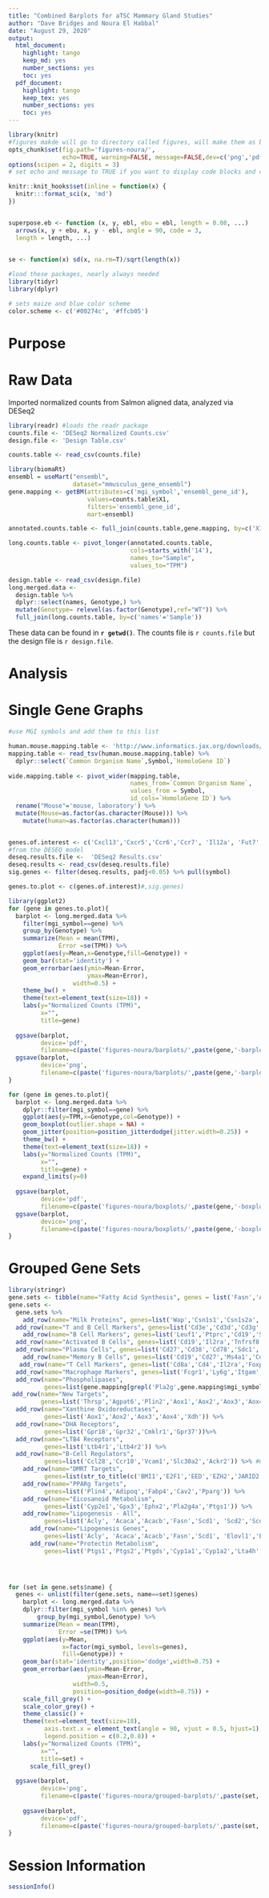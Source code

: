 ```yaml
---
title: "Combined Barplots for aTSC Mammary Gland Studies"
author: "Dave Bridges and Noura El Habbal"
date: "August 29, 2020"
output:
  html_document:
    highlight: tango
    keep_md: yes
    number_sections: yes
    toc: yes
  pdf_document:
    highlight: tango
    keep_tex: yes
    number_sections: yes
    toc: yes
---
```


```r
library(knitr)
#figures makde will go to directory called figures, will make them as both png and pdf files 
opts_chunk$set(fig.path='figures-noura/',
               echo=TRUE, warning=FALSE, message=FALSE,dev=c('png','pdf'))
options(scipen = 2, digits = 3)
# set echo and message to TRUE if you want to display code blocks and code output respectively

knitr::knit_hooks$set(inline = function(x) {
  knitr:::format_sci(x, 'md')
})


superpose.eb <- function (x, y, ebl, ebu = ebl, length = 0.08, ...)
  arrows(x, y + ebu, x, y - ebl, angle = 90, code = 3,
  length = length, ...)

  
se <- function(x) sd(x, na.rm=T)/sqrt(length(x))

#load these packages, nearly always needed
library(tidyr)
library(dplyr)

# sets maize and blue color scheme
color.scheme <- c('#00274c', '#ffcb05')
```

# Purpose

# Raw Data

Imported normalized counts from Salmon aligned data, analyzed via DESeq2

```r
library(readr) #loads the readr package
counts.file <- 'DESeq2 Normalized Counts.csv'
design.file <- 'Design Table.csv'

counts.table <- read_csv(counts.file) 

library(biomaRt)
ensembl = useMart("ensembl",
                  dataset="mmusculus_gene_ensembl")
gene.mapping <- getBM(attributes=c('mgi_symbol','ensembl_gene_id'),
                      values=counts.table$X1,
                      filters='ensembl_gene_id',
                      mart=ensembl)

annotated.counts.table <- full_join(counts.table,gene.mapping, by=c('X1'='ensembl_gene_id'))

long.counts.table <- pivot_longer(annotated.counts.table,
                                  cols=starts_with('14'),
                                  names_to="Sample",
                                  values_to="TPM")

design.table <- read_csv(design.file)
long.merged.data <- 
  design.table %>%
  dplyr::select(names, Genotype,) %>%
  mutate(Genotype= relevel(as.factor(Genotype),ref="WT")) %>%
  full_join(long.counts.table, by=c('names'='Sample'))
```

These data can be found in **`r getwd()`**.  The counts file is `r counts.file` but the design file is `r design.file`.

# Analysis

# Single Gene Graphs

```r
#use MGI symbols and add them to this list

human.mouse.mapping.table <- 'http://www.informatics.jax.org/downloads/reports/HOM_MouseHumanSequence.rpt'
mapping.table <- read_tsv(human.mouse.mapping.table) %>%
  dplyr::select(`Common Organism Name`,Symbol,`HomoloGene ID`) 
  
wide.mapping.table <- pivot_wider(mapping.table,
                                  names_from=`Common Organism Name`,
                                  values_from = Symbol,
                                  id_cols=`HomoloGene ID`) %>%
  rename("Mouse"='mouse, laboratory') %>%
  mutate(Mouse=as.factor(as.character(Mouse))) %>%
    mutate(human=as.factor(as.character(human)))


genes.of.interest <- c('Cxcl13','Cxcr5','Ccr6','Ccr7', 'Il12a', 'Fut7', 'Tnfsf14', 'Cr2', 'Azgp1','Aicda', 'Lef1', 'Cd19', 'Cd22', 'Siglecg','Foxp3', 'Cxcr5', 'Ntrk1', 'Sstr4', 'Pla2g2d', 'Pla2g5', 'Pla2g3','Pla2g4f','Pla2g6', 'Cyp4f18', 'Agtr2', 'Fabp3', 'Zan', 'Cntnap2', 'Foxp3', 'Pax5','Il10', 'Pcdha10','Cnr2', 'Kcna1', 'Azgp1', 'Lef1', 'Cd79a','Cd3d', 'Cd247', 'Cd4', 'Cd3g', 'Cd28', 'Cd3e', 'Ccr7', 'Lck', 'Blk', 'Itk', 'Syk', 'Myoz2', 'Mypn', 'Mybph', 'Myom2', 'Myh8', 'Myh7', 'Myh4', 'Myh1', 'Myl2','Myl1', 'MYPF', 'Acta1','Ryr1','Csrp3','Prkag3', 'Tnnt2','Tnnt3', 'Acaca', 'Srebf1', 'Acly', 'Fasn', 'Rps6kb1', 'Eif4ebp1', 'Acat1','Akt1', 'Rps14', 'Plin1', 'Plin2',  'Fabp4', 'Dgat1', 'Dgat2', 'Lpl', 'Pnpla2', 'Gpat3', 'Acsl1', 'Acsl3', 'Acsl4', 'Acsl5', 'Acsl6', 'Elovl1', 'Elovl2', 'Elovl3', 'Elovl4', 'Elovl5', 'Elovl6', 'Elovl7', 'Scd1', 'Scd2', 'Scd3', 'Scd4', 'Fads1', 'Fads2','Fads2b','Fads3','Fads6', 'Mfsd2a', 'Mfsd6', 'Mfsd8', 'Mfs10', 'Mfsd14a', 'Mfsd14b', 'Cyp2d34', 'Cyp4f18', 'Cyp1a2', 'Cyp2c50', 'Cyp4a12a', 'Cyp4a12b', 'Cyp2c50') #you can choose any gene name  but by default it show the sig genes , previously this code had c('Fasn','Wap','Csn2','Insr') UNCERTAIN about CNR3 to find homologous if it is pcdha10 or not, used Pcdha10 for mouse which has different homologene ID number that that of humans; MYPF does not exist as a gene (possible typo? when indeed it is MYLF?); 
#from the DESEQ model
deseq.results.file <-  'DESeq2 Results.csv'
deseq.results <- read_csv(deseq.results.file)
sig.genes <- filter(deseq.results, padj<0.05) %>% pull(symbol)

genes.to.plot <- c(genes.of.interest)#,sig.genes)
```

```r
library(ggplot2)
for (gene in genes.to.plot){
  barplot <- long.merged.data %>%
    filter(mgi_symbol==gene) %>%
    group_by(Genotype) %>%
    summarize(Mean = mean(TPM),
              Error =se(TPM)) %>%
    ggplot(aes(y=Mean,x=Genotype,fill=Genotype)) +
    geom_bar(stat='identity') +
    geom_errorbar(aes(ymin=Mean-Error,
                      ymax=Mean+Error),
                  width=0.5) +
    theme_bw() +
    theme(text=element_text(size=18)) +
    labs(y="Normalized Counts (TPM)",
         x="",
         title=gene)
  
  ggsave(barplot,
         device='pdf',
         filename=c(paste('figures-noura/barplots/',paste(gene,'-barplot.pdf', sep=''), sep=''))) 
  ggsave(barplot, 
         device='png',
         filename=c(paste('figures-noura/barplots/',paste(gene,'-barplot.png', sep=''), sep='')))
}
```

```r
for (gene in genes.to.plot){
  barplot <- long.merged.data %>%
    dplyr::filter(mgi_symbol==gene) %>%
    ggplot(aes(y=TPM,x=Genotype,col=Genotype)) +
    geom_boxplot(outlier.shape = NA) +
    geom_jitter(position=position_jitterdodge(jitter.width=0.25)) +
    theme_bw() +
    theme(text=element_text(size=18)) +
    labs(y="Normalized Counts (TPM)",
         x="",
         title=gene) +
    expand_limits(y=0)
  
  ggsave(barplot,
         device='pdf',
         filename=c(paste('figures-noura/boxplots/',paste(gene,'-boxplot.pdf', sep=''), sep=''))) 
  ggsave(barplot, 
         device='png',
         filename=c(paste('figures-noura/boxplots/',paste(gene,'-boxplot.png', sep=''), sep='')))
}
```

# Grouped Gene Sets

```r
library(stringr)
gene.sets <- tibble(name="Fatty Acid Synthesis", genes = list('Fasn','Acly','Acaca'))
gene.sets <- 
  gene.sets %>% 
    add_row(name="Milk Proteins", genes=list('Wap','Csn1s1','Csn1s2a','Csn1s2b','Csn2','Csn3','Lalba','Ltf')) %>%
  add_row(name="T and B Cell Markers", genes=list('Cd3e','Cd3d','Cd3g','Ptprc','Cd19')) %>% #CD3, CD45(Ptprc), CD19
    add_row(name="B Cell Markers", genes=list('Leuf1','Ptprc','Cd19','Sdc1','Tnfrsf13b','Spn','Cd79a')) %>% #see https://www.novusbio.com/antibody-news/how-to-identify-b-cell-subsets-using-flow-cytometry CD45(Leufr), CD45R/B220(Ptprc), CD19, CD138(Sdc1), TACI(Tnfrsf13b), CD43(Spn)
  add_row(name="Activated B Cells", genes=list('Cd19','Il2ra','Tnfrsf8')) %>%
  add_row(name="Plasma Cells", genes=list('Cd27','Cd38','Cd78','Sdc1','Slamf7','Il6')) %>%  
    add_row(name="Memory B Cells", genes=list('Cd19','Cd27','Ms4a1','Cd40','Cd80','	Pdcd1lg2','Cxcr3','Cxcr5','Cxcr6')) %>%  
   add_row(name="T Cell Markers", genes=list('Cd8a','Cd4','Il2ra','Foxp3','Il7r')) %>% #CD8 (Killer), CD4 (helper), CD25(Il2ra)/FoxP3,CD127(Il7r) Tregs)
  add_row(name="Macrophage Markers", genes=list('Fcgr1','Ly6g','Itgam','Itgax','Csf1r')) %>% #CD64=Fcgr1,CD11B=Itgam,CD11C=Itgax, CD115=Csf1r 
  add_row(name="Phospholipases",
          genes=list(gene.mapping[grepl('Pla2g',gene.mapping$mgi_symbol),]$mgi_symbol)) %>%
 add_row(name="New Targets",
         genes=list('Thrsp','Agpat6','Plin2','Aox1','Aox2','Aox3','Aox4','Btn1a1','Btn1a2')) %>%
  add_row(name="Xanthine Oxidoreductases",
          genes=list('Aox1','Aox2','Aox3','Aox4','Xdh')) %>%
  add_row(name="DHA Receptors",
          genes=list('Gpr18','Gpr32','Cmklr1','Gpr37'))%>%
  add_row(name="LTB4 Receptors",
          genes=list('Ltb4r1','Ltb4r2')) %>%
  add_row(name="B-Cell Regulators",
          genes=list('Ccl28','Ccr10','Vcam1','Slc30a2','Ackr2')) %>% #CCL28 binds to CCR10 on B-cells (see http://dx.doi.org/10.1007/s10911-010-9188-7 and its ref45). VCAM-1 blocking decreases IgA secretion (ref 52)
    add_row(name="DMRT Targets",
          genes=list(str_to_title(c('BMI1','E2F1','EED','EZH2','JARID2','KLF4','MTF2','MYBL2','MYC','PAX3','PHC1','PPARD','RNF2','SMAD4','SMARCA4','STAT3','SUZ12','TP53','ZNF217')))) %>% # from https://maayanlab.cloud/Harmonizome/gene/DMRT2 CHEA Transcription Factor Targets
    add_row(name="PPARg Targets",
          genes=list('Plin4','Adipoq','Fabp4','Cav2','Pparg')) %>%
    add_row(name="Eicosanoid Metabolism",
          genes=list('Cyp2e1','Gpx3','Ephx2','Pla2g4a','Ptgs1')) %>%
    add_row(name="Lipogenesis - All",
          genes=list('Acly', 'Acaca','Acacb','Fasn','Scd1', 'Scd2','Scd3','Scd4',paste('Elovl', seq(1,7), sep=""), 'Fads1','Fads2','Fads2b','Fads3','Fads6','Ptgs1','Ptg2s2','Alox12','Alox12b','Alox12e','Alox15','Alox5','Alox8','Aloxe3','Agpat1','Agpat2','Agpat3','Agpat4','Agpat5','Gpat3','Gpat4','Lpin1','Lpin2','Lpin3','Dgat1','Dgat2')) %>%
      add_row(name="Lipogenesis Genes",
          genes=list('Acly', 'Acaca','Acacb','Fasn','Scd1', 'Elovl1','Elovl5', 'Fads1','Fads2')) %>%
      add_row(name="Protectin Metabolism",
          genes=list('Ptgs1','Ptgs2','Ptgds','Cyp1a1','Cyp1a2','Lta4h','Alox12','Alox12b','Alox12e','Alox15','Alox5','Alox8','Aloxe3','Gpx3','Gpx4','Cyp2e1','Cyp3a4','Cyp2c8','Cyp2d6','Cyp2c9','Hpgd','Ephx1','Ephx2','Ephx3','Ephx4','Gstm4','Ltc4s')) # from https://reactome.org/PathwayBrowser/#/R-HSA-9018677&PATH=R-HSA-1430728,R-HSA-556833,R-HSA-9018678&DTAB=MT
  



for (set in gene.sets$name) {
  genes <- unlist(filter(gene.sets, name==set)$genes)
    barplot <- long.merged.data %>%
    dplyr::filter(mgi_symbol %in% genes) %>%
        group_by(mgi_symbol,Genotype) %>%
    summarize(Mean = mean(TPM),
              Error =se(TPM)) %>%
    ggplot(aes(y=Mean,
               x=factor(mgi_symbol, levels=genes),
               fill=Genotype)) +
    geom_bar(stat='identity',position='dodge',width=0.75) +
    geom_errorbar(aes(ymin=Mean-Error,
                      ymax=Mean+Error),
                  width=0.5,
                  position=position_dodge(width=0.75)) +
    scale_fill_grey() +
    scale_color_grey() +
    theme_classic() +
    theme(text=element_text(size=18),
          axis.text.x = element_text(angle = 90, vjust = 0.5, hjust=1),
          legend.position = c(0.2,0.8)) +
    labs(y="Normalized Counts (TPM)",
         x="",
         title=set) +
      scale_fill_grey()
    
  ggsave(barplot, 
         device='png',
         filename=c(paste('figures-noura/grouped-barplots/',paste(set,' Plot.png', sep=''), sep='')))
  
    ggsave(barplot, 
         device='pdf',
         filename=c(paste('figures-noura/grouped-barplots/',paste(set,' Plot.pdf', sep=''), sep='')))
}
```

# Session Information

```r
sessionInfo()
```